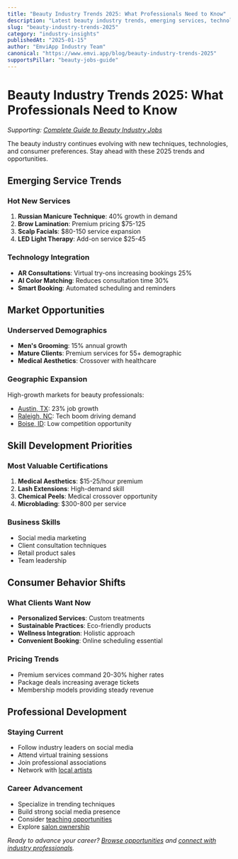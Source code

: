 ```yaml
---
title: "Beauty Industry Trends 2025: What Professionals Need to Know"
description: "Latest beauty industry trends, emerging services, technology adoption, and market opportunities for beauty professionals in 2025."
slug: "beauty-industry-trends-2025"
category: "industry-insights"
publishedAt: "2025-01-15"
author: "EmviApp Industry Team"
canonical: "https://www.emvi.app/blog/beauty-industry-trends-2025"
supportsPillar: "beauty-jobs-guide"
---
```


# Beauty Industry Trends 2025: What Professionals Need to Know

*Supporting: [Complete Guide to Beauty Industry Jobs](/blog/beauty-jobs-guide)*

The beauty industry continues evolving with new techniques, technologies, and consumer preferences. Stay ahead with these 2025 trends and opportunities.

## Emerging Service Trends

### Hot New Services
1. **Russian Manicure Technique**: 40% growth in demand
2. **Brow Lamination**: Premium pricing $75-125
3. **Scalp Facials**: $80-150 service expansion
4. **LED Light Therapy**: Add-on service $25-45

### Technology Integration
- **AR Consultations**: Virtual try-ons increasing bookings 25%
- **AI Color Matching**: Reduces consultation time 30%
- **Smart Booking**: Automated scheduling and reminders

## Market Opportunities

### Underserved Demographics
- **Men's Grooming**: 15% annual growth
- **Mature Clients**: Premium services for 55+ demographic  
- **Medical Aesthetics**: Crossover with healthcare

### Geographic Expansion
High-growth markets for beauty professionals:
- [Austin, TX](/jobs/austin-tx): 23% job growth
- [Raleigh, NC](/jobs/raleigh-nc): Tech boom driving demand
- [Boise, ID](/jobs/boise-id): Low competition opportunity

## Skill Development Priorities

### Most Valuable Certifications
1. **Medical Aesthetics**: $15-25/hour premium
2. **Lash Extensions**: High-demand skill
3. **Chemical Peels**: Medical crossover opportunity
4. **Microblading**: $300-800 per service

### Business Skills
- Social media marketing
- Client consultation techniques
- Retail product sales
- Team leadership

## Consumer Behavior Shifts

### What Clients Want Now
- **Personalized Services**: Custom treatments
- **Sustainable Practices**: Eco-friendly products
- **Wellness Integration**: Holistic approach
- **Convenient Booking**: Online scheduling essential

### Pricing Trends
- Premium services command 20-30% higher rates
- Package deals increasing average tickets
- Membership models providing steady revenue

## Professional Development

### Staying Current
- Follow industry leaders on social media
- Attend virtual training sessions
- Join professional associations
- Network with [local artists](/artists)

### Career Advancement
- Specialize in trending techniques
- Build strong social media presence
- Consider [teaching opportunities](/blog/nail-tech-career-path)
- Explore [salon ownership](/blog/salon-management-essentials)

*Ready to advance your career? [Browse opportunities](/jobs) and [connect with industry professionals](/artists).*